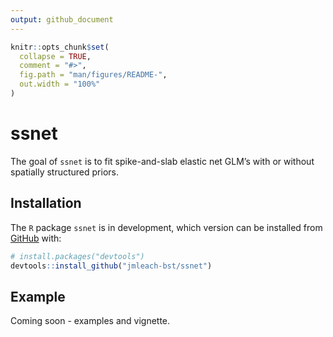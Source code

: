 ```yaml
---
output: github_document
---
```


<!-- README.md is generated from README.Rmd. Please edit that file -->

```r
knitr::opts_chunk$set(
  collapse = TRUE,
  comment = "#>",
  fig.path = "man/figures/README-",
  out.width = "100%"
)
```

# ssnet

<!-- badges: start -->
<!-- badges: end -->

The goal of `ssnet` is to fit spike-and-slab elastic net GLM's with or without spatially structured priors.

## Installation

<!-- You can install the released version of ssnet from [CRAN](https://CRAN.R-project.org) with: -->

<!-- ``` r -->
<!-- install.packages("ssnet") -->
<!-- ``` -->

The `R` package `ssnet` is in development, which version can be installed from [GitHub](https://github.com/) with:

``` r
# install.packages("devtools")
devtools::install_github("jmleach-bst/ssnet")
```
## Example

Coming soon - examples and vignette.
